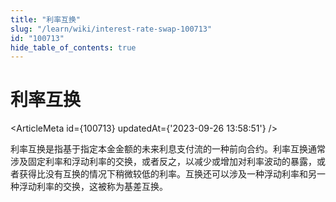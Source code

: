 ```yaml
---
title: "利率互换"
slug: "/learn/wiki/interest-rate-swap-100713"
id: "100713"
hide_table_of_contents: true
---
```



# 利率互换

<ArticleMeta id={100713} updatedAt={'2023-09-26 13:58:51'} />
<div className='border-solid border-b border-t-0 my-4 border-[var(--ifm-color-gray-300)]' />

利率互换是指基于指定本金金额的未来利息支付流的一种前向合约。利率互换通常涉及固定利率和浮动利率的交换，或者反之，以减少或增加对利率波动的暴露，或者获得比没有互换的情况下稍微较低的利率。互换还可以涉及一种浮动利率和另一种浮动利率的交换，这被称为基差互换。
